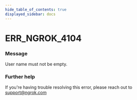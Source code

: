 ```yaml
---
hide_table_of_contents: true
displayed_sidebar: docs
---
```



# ERR_NGROK_4104

### Message

User name must not be empty.

<ErrorDetails error="err_ngrok_4104" />

### Further help

If you're having trouble resolving this error, please reach out to [support@ngrok.com](mailto:support@ngrok.com?subject=Help%20with%20ERR_NGROK_4104)

